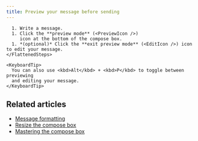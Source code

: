 ```yaml
---
title: Preview your message before sending
---
```






<Tabs>
  <TabItem label="Desktop/Web">
    <FlattenedSteps>
      <StartComposing />

      1. Write a message.
      1. Click the **preview mode** (<PreviewIcon />)
         icon at the bottom of the compose box.
      1. *(optional)* Click the **exit preview mode** (<EditIcon />) icon to edit your message.
    </FlattenedSteps>

    <KeyboardTip>
      You can also use <kbd>Alt</kbd> + <kbd>P</kbd> to toggle between previewing
      and editing your message.
    </KeyboardTip>
  </TabItem>
</Tabs>

## Related articles

* [Message formatting](/help/format-your-message-using-markdown)
* [Resize the compose box](/help/resize-the-compose-box)
* [Mastering the compose box](/help/mastering-the-compose-box)
